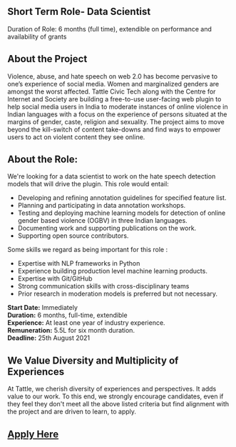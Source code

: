 ## Short Term Role- Data Scientist

Duration of Role: 6 months (full time), extendible on performance and availability of grants

## About the Project

Violence, abuse, and hate speech on web 2.0 has become pervasive to one’s experience of social media. Women and marginalized genders are amongst the worst affected.
Tattle Civic Tech along with the Centre for Internet and Society are building a free-to-use user-facing web plugin to help social media users in India to moderate instances of online violence in Indian languages with a focus on the experience of persons situated at the margins of gender, caste, religion and sexuality. The project aims to move beyond the kill-switch of content take-downs and find ways to empower users to act on violent content they see online.

## About the Role:

We're looking for a data scientist to work on the hate speech detection models that will drive the plugin. This role would entail:

- Developing and refining annotation guidelines for specified feature list.
- Planning and participating in data annotation workshops.
- Testing and deploying machine learning models for detection of online gender based violence (OGBV) in three Indian languages.
- Documenting work and supporting publications on the work.
- Supporting open source contributors.

Some skills we regard as being important for this role :

- Expertise with NLP frameworks in Python
- Experience building production level machine learning products.
- Expertise with Git/GitHub
- Strong communication skills with cross-disciplinary teams
- Prior research in moderation models is preferred but not necessary.

**Start Date:** Immediately  
**Duration:** 6 months, full-time, extendible  
**Experience:** At least one year of industry experience.  
**Remuneration:** 5.5L for six month duration.  
**Deadline:** 25th August 2021

## We Value Diversity and Multiplicity of Experiences
At Tattle, we cherish diversity of experiences and perspectives. It adds value to our work. To this end, we strongly encourage candidates, even if they feel they don't meet all the above listed criteria but find alignment with the project and are driven to learn, to apply.


## [Apply Here](https://docs.google.com/forms/d/e/1FAIpQLSexBQR5-9O20UICVvVAGxmipt7xiP_wQ1R7L4AI2t59EiXCUQ/viewform?usp=sf_link)
